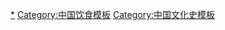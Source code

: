 {{Navbox
|name = 开门七件事
|title = [[开门七件事]]
|bodyclass = hlist

|list1 =
* [[柴火|柴]]
* [[稻|米]]
* [[食用油|油]]
* [[食盐|盐]]
* [[醬|酱]]
** [[酱油]]
* [[醋]]
* [[茶]]
** [[中国茶文化]]

}}<noinclude>

[[Category:開門七件事|*]]
[[Category:中国饮食模板]]
[[Category:中国文化史模板]]
</noinclude>